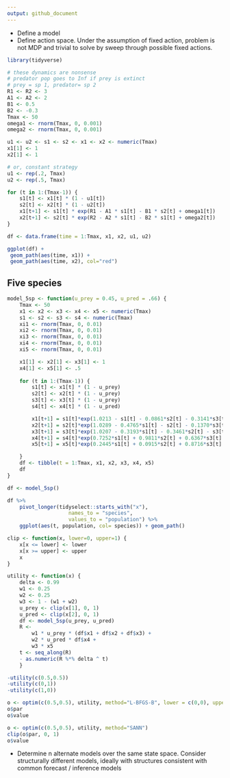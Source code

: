 ```yaml
---
output: github_document
---
```



- Define a model
- Define action space. Under the assumption of fixed action, problem is not MDP and trivial to solve by sweep through possible fixed actions.

```r
library(tidyverse)
```


```r
# these dynamics are nonsense
# predator pop goes to Inf if prey is extinct
# prey = sp 1, predator= sp 2
R1 <- R2 <- 3
A1 <- A2 <- 2
B1 <- 0.5
B2 <- -0.3
Tmax <- 50
omega1 <- rnorm(Tmax, 0, 0.001)
omega2 <- rnorm(Tmax, 0, 0.001)

u1 <- u2 <- s1 <- s2 <- x1 <- x2 <- numeric(Tmax)
x1[1] <- 1
x2[1] <- 1

# or, constant strategy
u1 <- rep(.2, Tmax)
u2 <- rep(.5, Tmax)

for (t in 1:(Tmax-1)) {
    s1[t] <- x1[t] * (1 - u1[t])
    s2[t] <- x2[t] * (1 - u2[t])
    x1[t+1] <- s1[t] * exp(R1 - A1 * s1[t] - B1 * s2[t] + omega1[t])
    x2[t+1] <- s2[t] * exp(R2 - A2 * s1[t] - B2 * s1[t] + omega2[t])
}

df <- data.frame(time = 1:Tmax, x1, x2, u1, u2)


```


```r
ggplot(df) +
 geom_path(aes(time, x1)) + 
 geom_path(aes(time, x2), col="red")
```

## Five species

```r

model_5sp <- function(u_prey = 0.45, u_pred = .66) {
    Tmax <- 50
    x1 <- x2 <- x3 <- x4 <- x5 <- numeric(Tmax)
    s1 <- s2 <- s3 <- s4 <- numeric(Tmax)
    xi1 <- rnorm(Tmax, 0, 0.01)
    xi2 <- rnorm(Tmax, 0, 0.01)
    xi3 <- rnorm(Tmax, 0, 0.01)
    xi4 <- rnorm(Tmax, 0, 0.01)
    xi5 <- rnorm(Tmax, 0, 0.01)

    x1[1] <- x2[1] <- x3[1] <- 1
    x4[1] <- x5[1] <- .5
   
    for (t in 1:(Tmax-1)) {
        s1[t] <- x1[t] * (1 - u_prey)
        s2[t] <- x2[t] * (1 - u_prey)
        s3[t] <- x3[t] * (1 - u_prey)
        s4[t] <- x4[t] * (1 - u_pred)

        x1[t+1] = s1[t]*exp(1.0213 - s1[t] - 0.0861*s2[t] - 0.3141*s3[t] - 0.7252*s4[t] - 0.2445*x5[t] + xi1[t])
        x2[t+1] = s2[t]*exp(1.0289 - 0.4765*s1[t] - s2[t] - 0.1370*s3[t] - 0.9811*s4[t] - 0.0915*x5[t] + xi2[t])
        x3[t+1] = s3[t]*exp(1.0207 - 0.3193*s1[t] - 0.3461*s2[t] - s3[t] - 0.6367*s4[t] - 0.8716*x5[t] + xi3[t])
        x4[t+1] = s4[t]*exp(0.7252*s1[t] + 0.9811*s2[t] + 0.6367*s3[t] - s4[t] + xi4[t])
        x5[t+1] = x5[t]*exp(0.2445*s1[t] + 0.0915*s2[t] + 0.8716*s3[t] - x5[t] +  xi5[t])

    }
    df <- tibble(t = 1:Tmax, x1, x2, x3, x4, x5)
    df
}

df <- model_5sp()

df %>%
    pivot_longer(tidyselect::starts_with("x"),
                    names_to = "species",
                    values_to = "population") %>%
    ggplot(aes(t, population, col= species)) + geom_path()
```

```r
clip <- function(x, lower=0, upper=1) {
    x[x <= lower] <- lower
    x[x >= upper] <- upper
    x
}

utility <- function(x) {
    delta <- 0.99
    w1 <- 0.25
    w2 <- 0.25
    w3 <- 1 - (w1 + w2)
    u_prey <- clip(x[1], 0, 1)
    u_pred <- clip(x[2], 0, 1)
    df <- model_5sp(u_prey, u_pred)
    R <- 
        w1 * u_prey * (df$x1 + df$x2 + df$x3) +
        w2 * u_pred * df$x4 +
        w3 * x5
    t <- seq_along(R)
    - as.numeric(R %*% delta ^ t)
    }

-utility(c(0.5,0.5))
-utility(c(0,1))
-utility(c(1,0))

o <- optim(c(0.5,0.5), utility, method="L-BFGS-B", lower = c(0,0), upper = c(1,1))
o$par
o$value

o <- optim(c(0.5,0.5), utility, method="SANN")
clip(o$par, 0, 1)
o$value

```


- Determine n alternate models over the same state space. Consider structurally different models, ideally with structures consistent with
  common forecast / inference models
